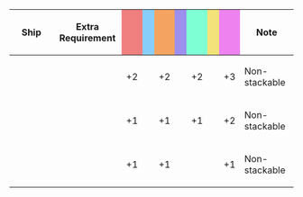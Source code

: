 {|class="wikitable" style="width:100%; text-align: center; vertical-align: middle;"
|-
! style="width: 20%;" | Ship
! style="width: 25%;" | Extra Requirement
! style="width: 5%; background-color: lightcoral;" | {{Firepower}}
! style="width: 5%; background-color: lightskyblue;" | {{Torpedo}}
! style="width: 5%; background-color: sandybrown;" | {{AA}}
! style="width: 5%; background-color: #9C8FEE;" | {{ASW}}
! style="width: 5%; background-color: #7fffd4;" | {{LOS}}
! style="width: 5%; background-color: #F2E279;" | {{Armor}}
! style="width: 5%; background-color: violet;" | {{Evasion}}
! style="width: 20%;" | Note
|-
! {{ShipLink|Iowa|Colorado|South Dakota|Washington|Saratoga|Intrepid|Hornet|Gambier Bay|Houston|Atlanta|Helena|text=US Ships|link_category=USN Vessels}}
| style="text-align:left;" | 
| +2 || || +2 || || +2 || || +3
| style="text-align:left;" | Non-stackable
|-
! {{ShipLink|Warspite|Nelson|Ark Royal|Sheffield|text=British Ships|link_category=Royal Navy Vessels}}
| style="text-align:left;" | 
| +1 || || +1 || || +1 || || +2
| style="text-align:left;" | Non-stackable
|-
! {{ShipLink|Perth|text=Australian Ships|link_category=Royal Australian Navy Vessels}}
| style="text-align:left;" | 
| +1 || || +1 || || || || +1
| style="text-align:left;" | Non-stackable
|}